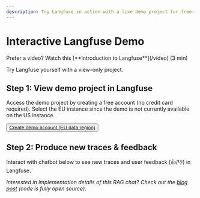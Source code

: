 ```yaml
---
description: Try Langfuse in action with a live demo project for free. Interact with the chatbot to see new traces and user feedback (👍/👎) in Langfuse. No credit card required.
---
```


# Interactive Langfuse Demo


<Callout type="info">
  Prefer a video? Watch this [**Introduction to Langfuse**](/video) (3 min)
</Callout>

Try Langfuse yourself with a view-only project.

## Step 1: View demo project in Langfuse

Access the demo project by creating a free account (no credit card required). Select the EU instance since the demo is not currently available on the US instance.

<Button asChild className="mt-3" variant="cta">
  <a
    href="https://cloud.langfuse.com/project/clkpwwm0m000gmm094odg11gi"
    target="_blank"
    rel="noopener"
  >
    Create demo account (EU data region)
  </a>
</Button>

## Step 2: Produce new traces & feedback

Interact with chatbot below to see new traces and user feedback (👍/👎) in Langfuse.


<div className="p-2 rounded mt-8 bg-gradient-to-tr from-green-300 via-blue-500 to-purple-600">
  <Chat className="h-[40rem] my-0 bg-background/90" />
</div>

_Interested in implementation details of this RAG chat? Check out the [blog post](/blog/qa-chatbot-for-langfuse-docs) (code is fully open source)._
